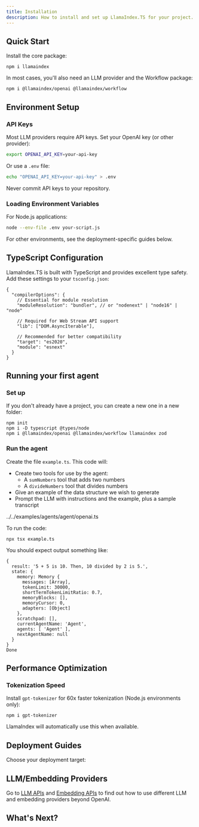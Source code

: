 ```yaml
---
title: Installation
description: How to install and set up LlamaIndex.TS for your project.
---
```


## Quick Start

Install the core package:

```package-install
npm i llamaindex
```

In most cases, you'll also need an LLM provider and the Workflow package:

```package-install
npm i @llamaindex/openai @llamaindex/workflow
```

## Environment Setup

### API Keys

Most LLM providers require API keys. Set your OpenAI key (or other provider):

```bash
export OPENAI_API_KEY=your-api-key
```

Or use a `.env` file:

```bash
echo "OPENAI_API_KEY=your-api-key" > .env
```

<Aside type="caution">Never commit API keys to your repository.</Aside>

### Loading Environment Variables

For Node.js applications:

```bash
node --env-file .env your-script.js
```

For other environments, see the deployment-specific guides below.

## TypeScript Configuration

LlamaIndex.TS is built with TypeScript and provides excellent type safety. Add these settings to your `tsconfig.json`:

```json5
{
  "compilerOptions": {
    // Essential for module resolution
    "moduleResolution": "bundler", // or "nodenext" | "node16" | "node"
    
    // Required for Web Stream API support
    "lib": ["DOM.AsyncIterable"],
    
    // Recommended for better compatibility
    "target": "es2020",
    "module": "esnext"
  }
}
```

## Running your first agent

### Set up

If you don't already have a project, you can create a new one in a new folder:

```package-install
npm init
npm i -D typescript @types/node
npm i @llamaindex/openai @llamaindex/workflow llamaindex zod
```

### Run the agent

Create the file `example.ts`. This code will:

- Create two tools for use by the agent:
  - A `sumNumbers` tool that adds two numbers
  - A `divideNumbers` tool that divides numbers
- Give an example of the data structure we wish to generate
- Prompt the LLM with instructions and the example, plus a sample transcript

<include cwd>../../examples/agents/agent/openai.ts</include>

To run the code:

```package-install
npx tsx example.ts
```

You should expect output something like:

```
{
  result: '5 + 5 is 10. Then, 10 divided by 2 is 5.',
  state: {
    memory: Memory {
      messages: [Array],
      tokenLimit: 30000,
      shortTermTokenLimitRatio: 0.7,
      memoryBlocks: [],
      memoryCursor: 0,
      adapters: [Object]
    },
    scratchpad: [],
    currentAgentName: 'Agent',
    agents: [ 'Agent' ],
    nextAgentName: null
  }
}
Done
```

## Performance Optimization

### Tokenization Speed

Install `gpt-tokenizer` for 60x faster tokenization (Node.js environments only):

```package-install
npm i gpt-tokenizer
```

LlamaIndex will automatically use this when available.

## Deployment Guides

Choose your deployment target:

<CardGrid>
  <Card 
    title="Server APIs & Backends" 
    description="Express, Fastify, Koa, standalone Node.js servers"
    href="/typescript/framework/getting_started/installation/server-apis" 
  />
  <Card 
    title="Serverless Functions" 
    description="Vercel, Netlify, AWS Lambda, Cloudflare Workers"
    href="/typescript/framework/getting_started/installation/serverless" 
  />
  <Card 
    title="Next.js Applications" 
    description="API routes, server components, edge runtime"
    href="/typescript/framework/getting_started/installation/nextjs" 
  />
  <Card 
    title="Troubleshooting" 
    description="Common issues, bundle optimization, compatibility"
    href="/typescript/framework/getting_started/installation/troubleshooting" 
  />
</CardGrid>

## LLM/Embedding Providers

Go to [LLM APIs](/typescript/framework/modules/models/llms) and [Embedding APIs](/typescript/framework/modules/models/embeddings) to find out how to use different LLM and embedding providers beyond OpenAI.

## What's Next?

<CardGrid>
  <Card
    title="Learn LlamaIndex.TS"
    description="Learn how to use LlamaIndex.TS by starting with one of our tutorials."
    href="/typescript/framework/tutorials/basic_agent"
  />
  <Card
    title="Show me code examples"
    description="Explore code examples using LlamaIndex.TS."
    href="/typescript/framework/getting_started/examples"
  />
</CardGrid>
